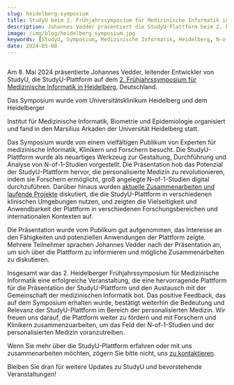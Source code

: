 ```yaml
---
slug: heidelberg-symposium
title: StudyU beim 2. Frühjahrssymposium für Medizinische Informatik in Heidelberg
description: Johannes Vedder präsentiert die StudyU-Plattform beim 2. Frühjahrssymposium für Medizinische Informatik in Heidelberg
image: /img/blog/heidelberg_symposium.jpg
keywords: [StudyU, Symposium, Medizinische Informatik, Heidelberg, N-of-1-Studien, personalisierte Medizin]
date: 2024-05-08
---
```



<CaptionWrapper caption="Johannes Vedder präsentiert die StudyU-Plattform beim 2. Frühjahrssymposium
für Medizinische Informatik in Heidelberg">
<Image img={heidelberg_symposium} />
</CaptionWrapper>

Am 8. Mai 2024 präsentierte Johannes Vedder, leitender Entwickler von StudyU, die StudyU-Plattform
auf dem [2. Frühjahrssymposium für Medizinische Informatik in Heidelberg](https://www.klinikum.uni-heidelberg.de/kliniken-institute/institute/institut-fuer-medizinische-informatik/2-heidelberger-fruehjahrssymposium-medizinische-informatik), Deutschland.

<!-- truncate --> Das Symposium wurde vom Universitätsklinikum Heidelberg und dem Heidelberger
Institut für Medizinische Informatik, Biometrie und Epidemiologie organisiert und fand in den
Marsilius Arkaden der Universität Heidelberg statt.

Das Symposium wurde von einem vielfältigen Publikum von Experten für medizinische Informatik,
Klinikern und Forschern besucht. Die StudyU-Plattform wurde als neuartiges Werkzeug zur Gestaltung,
Durchführung und Analyse von N-of-1-Studien vorgestellt. Die Präsentation hob das Potenzial der
StudyU-Plattform hervor, die personalisierte Medizin zu revolutionieren, indem sie Forschern
ermöglicht, groß angelegte N-of-1-Studien digital durchzuführen. Darüber hinaus wurden
[aktuelle Zusammenarbeiten und laufende Projekte](http://localhost:3000/docs/basics/studies)
diskutiert, die die StudyU-Plattform in verschiedenen klinischen Umgebungen nutzen, und zeigten die
Vielseitigkeit und Anwendbarkeit der Plattform in verschiedenen Forschungsbereichen und
internationalen Kontexten auf.

Die Präsentation wurde vom Publikum gut aufgenommen, das Interesse
an den Fähigkeiten und potenziellen Anwendungen der Plattform zeigte. Mehrere Teilnehmer sprachen
Johannes Vedder nach der Präsentation an, um sich über die Plattform zu informieren und mögliche
Zusammenarbeiten zu diskutieren.

Insgesamt war das 2. Heidelberger Frühjahrssymposium für Medizinische Informatik eine erfolgreiche
Veranstaltung, die eine hervorragende Plattform für die Präsentation der StudyU-Plattform und den
Austausch mit der Gemeinschaft der medizinischen Informatik bot. Das positive Feedback, das auf dem
Symposium erhalten wurde, bestätigt weiterhin die Bedeutung und Relevanz der StudyU-Plattform im
Bereich der personalisierten Medizin. Wir freuen uns darauf, die Plattform weiter zu fördern und mit
Forschern und Klinikern zusammenzuarbeiten, um das Feld der N-of-1-Studien und der personalisierten
Medizin voranzutreiben.

Wenn Sie mehr über die StudyU-Plattform erfahren oder mit uns
zusammenarbeiten möchten, zögern Sie bitte nicht, uns [zu kontaktieren](/contact).

Bleiben Sie dran für weitere Updates zu StudyU und bevorstehende Veranstaltungen!

<CaptionWrapper caption="Das Heidelberger Schloss">
<Image img={heidelberg_castle} />
</CaptionWrapper>

<CaptionWrapper caption="Die Stadt Heidelberg">
<Image img={heidelberg_city} />
</CaptionWrapper>

